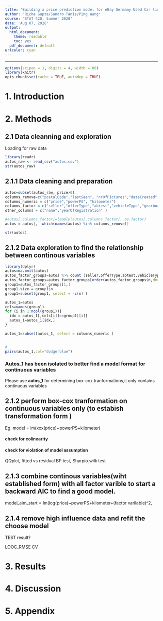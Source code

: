 ```yaml
---
title: 'Building a price prediction model for eBay Germany Used Car listings'
author: "Richa Gupta/Sandro Tanis/Ping Wang"
course: "STAT 420, Summer 2020"
date: 'Aug 07, 2020'
output:
  html_document: 
    theme: readable
    toc: yes  
  pdf_document: default
urlcolor: cyan
---
```


***

```r
options(scipen = 1, digits = 4, width = 80)
library(knitr)
opts_chunk$set(cache = TRUE, autodep = TRUE)
```

# 1. Introduction

# 2. Methods

## 2.1 Data cleanning and exploration

Loading for raw data
```r
library(readr)
autos_raw <- read_csv("autos.csv")
str(autos_raw)
```


## 2.1.1 Data cleaning and preparation

```r
autos=subset(autos_raw, price>0)
columns_remove=c("postalCode","lastSeen", "nrOfPictures","dateCreated","dateCrawled","monthOfRegistration")   
columns_numeric = c("price","powerPS", "kilometer")
columns_factor = c("seller","offerType","abtest","vehicleType","gearbox","model","brand","fuelType","notRepairedDamage" )
other_columns = c("name","yearOfRegistration" ) 

#autos[,columns_factor]=lapply(autos[,columns_factor], as.factor)
autos = autos[, -which(names(autos) %in% columns_remove)]

str(autos)

```

## 2.1.2 Data exploration to find the relationship between continous variables

```r
library(dplyr)
autos=na.omit(autos)
autos_factor_groups=autos %>% count (seller,offerType,abtest,vehicleType,gearbox,model,brand,fuelType,notRepairedDamage)
autos_factor_groups=autos_factor_groups[order(autos_factor_groups$n,decreasing = TRUE),]
group1=autos_factor_groups[1,]
group1.size = group1$n
group1=subset(group1, select = -c(n) )

autos_1=autos
cols=names(group1)
for (i in 1:ncol(group1)){
  idx = autos_1[,cols[i]]==group1[[i]]
  autos_1=autos_1[idx,]
}

autos_1=subset(autos_1, select = columns_numeric )
  

#
pairs(autos_1,col="dodgerblue")
```

### Autos_1 has been isolated to better find a model format for continuous variables

Please use **autos_1** for determining box-cox tranformations,it only contains continuous variables 

## 2.1.2 perform box-cox tranformation on continuous variables only (to estabish transformation form )
 Eg. model = lm(xxx(price)~powerPS+kilometer)


#### check for colinearity

#### check for violation of model assumption
  QQplot, fitted vs residual
  BP test, Sharpio.wilk test

## 2.1.3 combine continous variables(wiht established form) with all factor varible to start a backward AIC to find a good model.
  model_aim_start = lm(log(price)~powerPS+kilometer+(factor varilable)^2,

##  2.1.4 remove high influence data and refit the choose model


TEST result?

LOOC_RMSE
CV 




















# 3. Results

# 4. Discussion

# 5. Appendix




